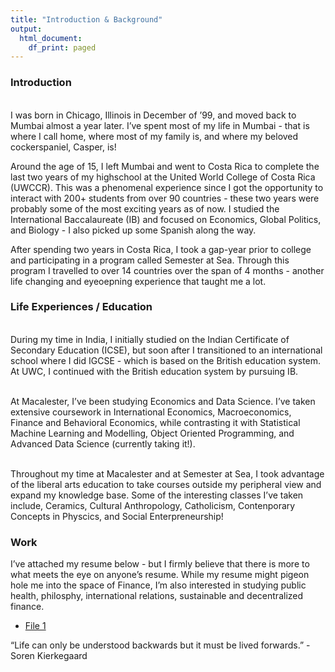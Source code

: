 ```yaml
---
title: "Introduction & Background"
output:   
  html_document: 
    df_print: paged
---
```





### Introduction 

<br> I was born in Chicago, Illinois in December of '99, and moved back to Mumbai almost a year later. I've spent most of my life in Mumbai - that is where I call home, where most of my family is, and where my beloved cockerspaniel, Casper, is! 

Around the age of 15, I left Mumbai and went to Costa Rica to complete the last two years of my highschool at the United World College of Costa Rica (UWCCR). This was a phenomenal experience since I got the opportunity to interact with 200+ students from over 90 countries - these two years were probably some of the most exciting years as of now. I studied the International Baccalaureate (IB) and focused on Economics, Global Politics, and Biology - I also picked up some Spanish along the way.

After spending two years in Costa Rica, I took a gap-year prior to college and participating in a program called Semester at Sea. Through this program I travelled to over 14 countries over the span of 4 months - another life changing and eyeoepning experience that taught me a lot. 



### Life Experiences / Education

<br> During my time in India, I initially studied on the Indian Certificate of Secondary Education (ICSE), but soon after I transitioned to an international school where I did IGCSE - which is based on the British education system. At UWC, I continued with the British education system by pursuing IB. 

<br> At Macalester, I've been studying Economics and Data Science. I've taken extensive coursework in International Economics, Macroeconomics, Finance and Behavioral Economics, while contrasting it with Statistical Machine Learning and Modelling, Object Oriented Programming, and Advanced Data Science (currently taking it!). 

<br> Throughout my time at Macalester and at Semester at Sea, I took advantage of the liberal arts education to take courses outside my peripheral view and expand my knowledge base. Some of the interesting classes I've taken include, Ceramics, Cultural Anthropology, Catholicism, Contenporary Concepts in Physcics, and Social Enterpreneurship! 



### Work 


I've attached my resume below - but I firmly believe that there is more to what meets the eye on anyone's resume. While my resume might pigeon hole me into the space of Finance, I'm also interested in studying public health, philosphy, international relations, sustainable and decentralized finance.


* [File 1](content/Aaron_Salot_Resume.html)  


"Life can only be understood backwards but it must be lived forwards." - Soren Kierkegaard

